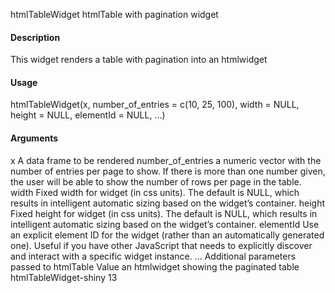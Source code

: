 htmlTableWidget htmlTable with pagination widget

#### Description 

This widget renders a table with pagination into an htmlwidget

#### Usage 

htmlTableWidget(x, number_of_entries = c(10, 25, 100), width = NULL,
height = NULL, elementId = NULL, ...)

#### Arguments 

x A data frame to be rendered
number_of_entries
a numeric vector with the number of entries per page to show. If there is more
than one number given, the user will be able to show the number of rows per
page in the table.
width Fixed width for widget (in css units). The default is NULL, which results in
intelligent automatic sizing based on the widget’s container.
height Fixed height for widget (in css units). The default is NULL, which results in
intelligent automatic sizing based on the widget’s container.
elementId Use an explicit element ID for the widget (rather than an automatically generated
one). Useful if you have other JavaScript that needs to explicitly discover and
interact with a specific widget instance.
... Additional parameters passed to htmlTable
Value
an htmlwidget showing the paginated table
htmlTableWidget-shiny 13
